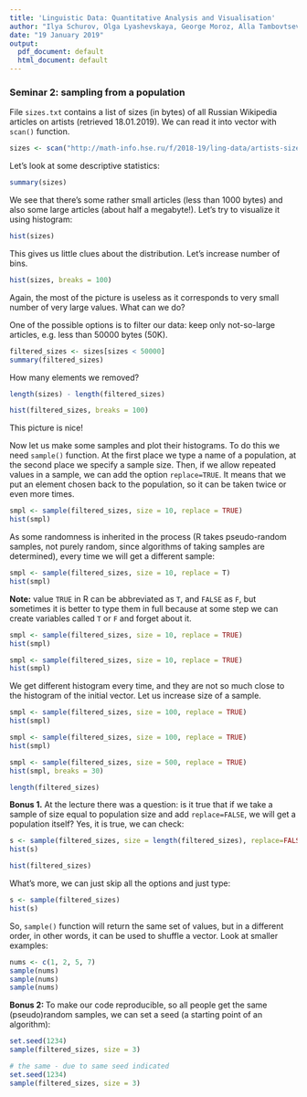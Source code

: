 ```yaml
---
title: 'Linguistic Data: Quantitative Analysis and Visualisation'
author: "Ilya Schurov, Olga Lyashevskaya, George Moroz, Alla Tambovtseva"
date: "19 January 2019"
output:
  pdf_document: default
  html_document: default
---
```


### Seminar 2: sampling from a population

File `sizes.txt` contains a list of sizes (in bytes) of all Russian Wikipedia articles on artists (retrieved 18.01.2019). We can read it into vector with `scan()` function.

```r
sizes <- scan("http://math-info.hse.ru/f/2018-19/ling-data/artists-sizes.txt")
```

Let's look at some descriptive statistics:

```r
summary(sizes)
```

We see that there's some rather small articles (less than 1000 bytes) and also some large articles (about half a megabyte!). Let's try to visualize it using histogram:

```r
hist(sizes)
```

This gives us little clues about the distribution. Let's increase number of bins.

```r
hist(sizes, breaks = 100)
```

Again, the most of the picture is useless as it corresponds to very small number of very large values. What can we do?

One of the possible options is to filter our data: keep only not-so-large articles, e.g. less than 50000 bytes (50K).

```r
filtered_sizes <- sizes[sizes < 50000]
summary(filtered_sizes)
```

How many elements we removed?

```r
length(sizes) - length(filtered_sizes)
```

```r
hist(filtered_sizes, breaks = 100)
```

This picture is nice!

Now let us make some samples and plot their histograms. To do this we need `sample()` function. At the first place we type a name of a population, at the second place we specify a sample size. Then, if we allow repeated values in a sample, we can add the option `replace=TRUE`. It means that we put an element chosen back to the population, so it can be taken twice or even more times.

```r
smpl <- sample(filtered_sizes, size = 10, replace = TRUE)
hist(smpl)
```

As some randomness is inherited in the process (R takes pseudo-random samples, not purely random, since algorithms of taking samples are determined), every time we will get a different sample:

```r
smpl <- sample(filtered_sizes, size = 10, replace = T)
hist(smpl)
```

**Note:** value `TRUE` in R can be abbreviated as `T`, and `FALSE` as `F`, but sometimes it is better to type them in full because at some step we can create variables called `T` or `F` and forget about it.

```r
smpl <- sample(filtered_sizes, size = 10, replace = TRUE)
hist(smpl)
```

```r
smpl <- sample(filtered_sizes, size = 10, replace = TRUE)
hist(smpl)
```

We get different histogram every time, and they are not so much close to the histogram of the initial vector. Let us increase size of a sample.

```r
smpl <- sample(filtered_sizes, size = 100, replace = TRUE)
hist(smpl)
```
```r
smpl <- sample(filtered_sizes, size = 100, replace = TRUE)
hist(smpl)
```
```r
smpl <- sample(filtered_sizes, size = 500, replace = TRUE)
hist(smpl, breaks = 30)
```

```r
length(filtered_sizes)
```

**Bonus 1.** At the lecture there was a question: is it true that if we take a sample of size equal to population size and add `replace=FALSE`, we will get a population itself? Yes, it is true, we can check:

```r
s <- sample(filtered_sizes, size = length(filtered_sizes), replace=FALSE)
hist(s)
```

```r
hist(filtered_sizes)
```

What's more, we can just skip all the options and just type:

```r
s <- sample(filtered_sizes)
hist(s)
```

So, `sample()` function will return the same set of values, but in a different order, in other words, it can be used to shuffle a vector. Look at smaller examples:

```r
nums <- c(1, 2, 5, 7)
sample(nums)
sample(nums)
sample(nums)
```

**Bonus 2: ** To make our code reproducible, so all people get the same (pseudo)random samples, we can set a seed (a starting point of an algorithm):

```r
set.seed(1234)
sample(filtered_sizes, size = 3)
```

```r
# the same - due to same seed indicated
set.seed(1234)
sample(filtered_sizes, size = 3)
```

